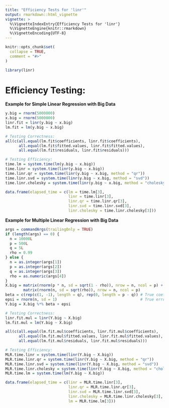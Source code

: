 ```yaml
---
title: "Efficiency Tests for 'linr'"
output: rmarkdown::html_vignette
vignette: >
  %\VignetteIndexEntry{Efficiency Tests for 'linr'}
  %\VignetteEngine{knitr::rmarkdown}
  %\VignetteEncoding{UTF-8}
---
```


```r
knitr::opts_chunk$set(
  collapse = TRUE,
  comment = "#>"
)
```

```r
library(linr)
```

# Efficiency Testing:

**Example for Simple Linear Regression with Big Data**

```r
y.big = rnorm(5000000)
x.big = rnorm(5000000)
linr.fit = linr(y.big ~ x.big)
lm.fit = lm(y.big ~ x.big)

# Testing Correctness:
all(c(all.equal(lm.fit$coefficients, linr.fit$coefficients), 
      all.equal(lm.fit$fitted.values, linr.fit$fitted.values),
      all.equal(lm.fit$residuals, linr.fit$residuals)))
```

```r
# Testing Efficiency:
time.lm = system.time(lm(y.big ~ x.big))                                   # Fitted by lm function 
time.linr = system.time(linr(y.big ~ x.big))                               # Fitted by defult method (Cholesky)
time.linr.qr = system.time(linr(y.big ~ x.big, method = "qr"))             # Fitted by QR decomposition
time.linr.svd = system.time(linr(y.big ~ x.big, method = "svd"))           # Fitted by SVD decomposition
time.linr.cholesky = system.time(linr(y.big ~ x.big, method = "cholesky")) # Fitted by Cholesky decomposition

data.frame(elapsed_time = c(lm = time.lm[3],
                            linr = time.linr[3],
                            linr.qr = time.linr.qr[3],
                            linr.svd = time.linr.svd[3],
                            linr.cholesky = time.linr.cholesky[3]))
```

**Example for Multiple Linear Regression with Big Data**

```r
args = commandArgs(trailingOnly = TRUE)
if (length(args) == 0) {
  n = 10000L
  p = 500L
  q = 5L
  rho = 0.99
} else {
  n = as.integer(args[1])
  p = as.integer(args[2])
  q = as.integer(args[3])
  rho = as.numeric(args[4])
}
X.big = matrix(rnorm(p * n, sd = sqrt(1 - rho)), nrow = n, ncol = p) + 
        matrix(rnorm(n, sd = sqrt(rho)), nrow = n, ncol = p)
beta = c(rep(c(1, -1), length = q), rep(0, length = p - q)) # True coefficient
epsi = rnorm(n, sd = 1)                                     # True error term
Y.big = X.big %*% beta + epsi
```

```R
# Testing Correctness:
linr.fit.mul = linr(Y.big ~ X.big)
lm.fit.mul = lm(Y.big ~ X.big)

all(c(all.equal(lm.fit.mul$coefficients, linr.fit.mul$coefficients), 
      all.equal(lm.fit.mul$fitted.values, linr.fit.mul$fitted.values),
      all.equal(lm.fit.mul$residuals, linr.fit.mul$residuals)))
```


```r
# Testing Efficiency:
MLR.time.linr = system.time(linr(Y.big ~ X.big))                               # Fitted by defult method 
MLR.time.linr.qr = system.time(linr(Y.big ~ X.big, method = "qr"))             # Fitted by QR decomposition
MLR.time.linr.svd = system.time(linr(Y.big ~ X.big, method = "svd"))           # Fitted by SVD decomposition
MLR.time.linr.cholesky = system.time(linr(Y.big ~ X.big, method = "cholesky")) # Fitted by Cholesky decomposition
MLR.time.lm = system.time(lm(Y.big ~ X.big))                                   

data.frame(elapsed_time = c(linr = MLR.time.linr[3],
                            linr.qr = MLR.time.linr.qr[3],
                            linr.svd = MLR.time.linr.svd[3],
                            linr.cholesky = MLR.time.linr.cholesky[3],
                            lm = MLR.time.lm[3]))
```






